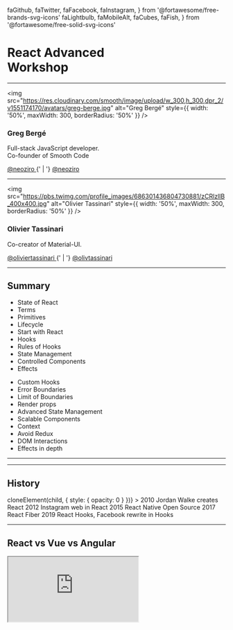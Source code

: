   faGithub,
  faTwitter,
  faFacebook,
  faInstagram,
} from '@fortawesome/free-brands-svg-icons'
  faLightbulb,
  faMobileAlt,
  faCubes,
  faFish,
} from '@fortawesome/free-solid-svg-icons'

<h1>React Advanced<br />Workshop</h1>

---

<img
  src="https://res.cloudinary.com/smooth/image/upload/w_300,h_300,dpr_2/v1551174170/avatars/greg-berge.jpg"
  alt="Greg Bergé"
  style={{ width: '50%', maxWidth: 300, borderRadius: '50%' }}
/>

### Greg Bergé

Full-stack JavaScript developer.<br />
Co-founder of Smooth Code

<div>
  <a style={{ textDecoration: 'none' }} href="https://github.com/neoziro">
    <FontAwesomeIcon icon={faGithub} /> @neoziro
  </a>
  {' | '}
  <a style={{ textDecoration: 'none' }} href="https://twitter.com/neoziro">
    <FontAwesomeIcon icon={faTwitter} /> @neoziro
  </a>
</div>

---

<img
  src="https://pbs.twimg.com/profile_images/686301436804730881/zCRlzllB_400x400.jpg"
  alt="Olivier Tassinari"
  style={{ width: '50%', maxWidth: 300, borderRadius: '50%' }}
/>

### Olivier Tassinari

Co-creator of Material-UI.

<div>
  <a
    style={{ textDecoration: 'none' }}
    href="https://github.com/oliviertassinari"
  >
    <FontAwesomeIcon icon={faGithub} /> @oliviertassinari
  </a>
  {' | '}
  <a
    style={{ textDecoration: 'none' }}
    href="https://twitter.com/olivtassinari"
  >
    <FontAwesomeIcon icon={faTwitter} /> @olivtassinari
  </a>
</div>

---

## Summary

<Grid fluid>
  <Row>
    <Col>
      <ul>
        <li>State of React</li>
        <li>Terms</li>
        <li>Primitives</li>
        <li>Lifecycle</li>
        <li>Start with React</li>
        <li>Hooks</li>
        <li>Rules of Hooks</li>
        <li>State Management</li>
        <li>Controlled Components</li>
        <li>Effects</li>
      </ul>
    </Col>
    <Col>
      <ul>
        <li>Custom Hooks</li>
        <li>Error Boundaries</li>
        <li>Limit of Boundaries</li>
        <li>Render props</li>
        <li>Advanced State Management</li>
        <li>Scalable Components</li>
        <li>Context</li>
        <li>Avoid Redux</li>
        <li>DOM Interactions</li>
        <li>Effects in depth</li>
      </ul>
    </Col>
  </Row>
</Grid>

---

<Title>
  <Title.Picture src={ReactBeginners} />
  <Title.Text>State of React</Title.Text>
</Title>

---

## History

<Timeline>
  <StepShow
    renderHidden={child => cloneElement(child, { style: { opacity: 0 } })}
  >
    <Timeline.Event>
      <Timeline.Icon>
        <FontAwesomeIcon icon={faLightbulb} />
      </Timeline.Icon>
      <Timeline.Date>2010</Timeline.Date>
      <Timeline.Title>Jordan Walke creates React</Timeline.Title>
    </Timeline.Event>
    <Timeline.Event>
      <Timeline.Icon>
        <FontAwesomeIcon icon={faInstagram} />
      </Timeline.Icon>
      <Timeline.Date>2012</Timeline.Date>
      <Timeline.Title>Instagram web in React</Timeline.Title>
    </Timeline.Event>
    <Timeline.Event>
      <Timeline.Icon>
        <FontAwesomeIcon icon={faMobileAlt} />
      </Timeline.Icon>
      <Timeline.Date>2015</Timeline.Date>
      <Timeline.Title>React Native Open Source</Timeline.Title>
    </Timeline.Event>
    <Timeline.Event>
      <Timeline.Icon>
        <FontAwesomeIcon icon={faCubes} />
      </Timeline.Icon>
      <Timeline.Date>2017</Timeline.Date>
      <Timeline.Title>React Fiber</Timeline.Title>
    </Timeline.Event>
    <Timeline.Event>
      <Timeline.Icon>
        <FontAwesomeIcon icon={faFish} />
      </Timeline.Icon>
      <Timeline.Date>2019</Timeline.Date>
      <Timeline.Title>React Hooks, Facebook rewrite in Hooks</Timeline.Title>
    </Timeline.Event>
  </StepShow>
</Timeline>

---

## React vs Vue vs Angular

<Iframe src="https://npmcharts.com/compare/react,@angular/core,vue?minimal=true&interval=7" />

---

## To take away

> 👉 React is the leading solution

> 👉 Vue is growing but not faster than React

> 👉 Angular is still a valid solution

---

<Title>
  <Title.Picture src={ReactStorybook} />
  <Title.Text>Terms</Title.Text>
</Title>

---

## Fiber?

- Rewrote of the internal of React (v16)
- Has allowed the introduction of new features
- Hooks, Suspense, Concurrent Mode...

> 👉 Only internal changes, no breaking changes for you.

---

## Hooks?

- A new API for dynamic logic
- Released 6 February 2019 in v16.8.0

> 👉 A mental model shift

---

## Concurrent Mode?

- Introduce scheduling in the rendering
- Improve the performance
- Require no strict mode warnings
- Should soon be released (Q2 2019)

> 👉 Harder, Better, Faster, Stronger

---

## Suspense?

- Rendering interruptions
- Should soon be released (mid-2019)

> 👉 Simpler Data-fetching

---

## SSR?

- Server-Side Rendering
- Also called "Universal Web App"
- The server returns all the HTML to render the page in the first request
- As opposed to CSR (Client-Side Rendering)

> 👉 Very valuable for SEO and perceived performance

---

## Progressive Web App?

- An application working offline

> 👉 A nice to have

---

<Title>
  <Title.Picture src={ReactCook} />
  <Title.Text>Primitives</Title.Text>
</Title>

---

## JSX

```js
<div className="foo" />
```

> 👉 A syntax extension to JavaScript

---

## Element

```js
const element = <div />
```

> 👉 A React component instance

---

## Component

```jsx
function Div(props) {
  return <div />
}
```

`props => element`

> 👉 Uppercase required!

---

## What's a function?

<img style={{ maxHeight: '80vh', width: '80%' }} src={funcExplain} />

---


## Equivalences

```js
// Named function
function fn(props) {
  return props.foo
}
```

```js
// Named function + destructuring
function fn({ foo }) {
  return foo
}
```

```js
// Arrow function
const fn = props => {
  return props.foo
}
```

```js
// Arrow function + destructuring
const fn = ({ foo }) => {
  return foo
}
```

```js
// Short Arrow function
const fn = props => props.foo
```

```js
// Short Arrow function + destructuring
const fn = ({ foo }) => foo
```

---

## To take away

> 👉 JSX: A syntax extension to JavaScript

> 👉 Element: A piece of JSX

> 👉 Component: A function that returns an element

---

<Title>
  <Title.Picture src={ImageGallery} />
  <Title.Text>Lifecycle</Title.Text>
</Title>

---

## Phases

- Mount
- Update
- Unmount

---

## Mount

- The React element is inserted in the DOM.

---

## Update

- The element update is reflected in the DOM.
- Trigger by the parent or itself (not the children).

---

## Unmount

- The element is removed from the DOM.

---

## Render vs commit

<Iframe src="https://react-lifecycle.netlify.com" />

---

## To take away

> 👉 Three phases: Mount, Update, Unmount

> 👉 React first collects the changes in the render step, then commit the changes in a batch.

---

<Title>
  <Title.Picture src={ReactStart} />
  <Title.Text>Start with React</Title.Text>
</Title>

---

## Create React App

- The fastest way to get started
- Maintained by Facebook

---

## Philosophy

- Zero-config
- Focus on React
- No lock-in (can eject)

---

## Under the hood

- 📦 Bundler (webpack)
- 🌎 Dev server (webpack)
- 🤯 Transpiler (Babel)
- 👮‍♂️ Linter (ESLint)
- ✨ CSS Autoprefixer
- 🃏 Test runner (Jest)
- 🦁 Handles SVG (SVGR)
- 🚀 Fine tuned

---

## To take away

> 👉 React Project → create-react-app

---

<Exercise num={1} title="Create React App" />

---

<Title>
  <Title.Picture src={SimplifyHooks} />
  <Title.Text>Hooks</Title.Text>
</Title>

---

## Introduction

<iframe
  style={{ width: '80vw', height: '50vh', overflow: 'hidden' }}
  src="https://www.youtube.com/embed/dpw9EHDh2bM"
  frameborder="0"
  allow="accelerometer; autoplay; encrypted-media; gyroscope; picture-in-picture"
  allowfullscreen
/>

Presented by Dan Abramov and Sophie Alpert during the React Conf 2018.

---

## No breaking changes!

- Classes are still supported
- It's 100% backward compatible
- Encouraged for new code

---

## Motivations

- A simpler API to learn
- A paradigm shift
- Surpass the HOCs and render props limitations

---

## To take away

> 👉 You can rewrite your code step by step 🤗

> 👉 Take your time 🤯

---

## What's a Hook 🎣 ?

<dl>
  <dt>React Hook</dt>
  <dd>
    <em>/ɹiːˈækt/ /hʊk/</em> • A special function that allows to interact with
    new React features inside a component.
  </dd>
</dl>

---

## Simple hooks 😇

- `useState`
- `useEffect`
- `useContext`

---

## Advanced hooks 😈

- `useReducer`
- `useCallBack`
- `useMemo`
- `useRef`
- `useImperativeHandle`
- `useLayoutEffect`
- `useDebugValue`

---

<Title>
  <Title.Picture src={ReactMobileNav} />
  <Title.Text>Rules of Hooks</Title.Text>
</Title>

---

<h2>Only works in functional components</h2>

```js
function Example(props) {
  // ✅ You can use the hooks here.
  return <div />
}
```

> No Hooks in the classes.

---

<h2>Should always be called in the same order</h2>

```js
function Example(props) {
  if (props.disabled) {
    // 🚫 You can't use the hooks here
  }
  return <div />
}
```

> No conditions, unstable loops, etc.

---

<Title>
  <Title.Picture src={ReactRecompose} />
  <Title.Text>State Management</Title.Text>
</Title>

---

## Class Counter

```js
class Example extends React.Component {
  constructor(props) {
    super(props)
    this.state = {
      count: 0,
    }
  }

  render() {
    return (
      <div>
        <p>You clicked {this.state.count} times</p>
        <button onClick={() => this.setState({ count: this.state.count + 1 })}>
          Click me
        </button>
      </div>
    )
  }
}
```

---

## Hook Counter

```js
import React, { useState } from 'react'

function Example() {
  // "count" is the state, "setCount" is the function to update the state.
  // "0" is the initial value.
  const [count, setCount] = useState(0)

  return (
    <div>
      <p>You clicked {count} times</p>
      <button onClick={() => setCount(count + 1)}>Click me</button>
    </div>
  )
}
```

---

## The state is not merged

```js
const [coords, setCoords] = useState({ x: 10, y: 20 })
setCoords({ x: 15 })
// The new state will be { x: 15 } and not { x: 10, y: 15 }
```

---

## Use different states

```js
function ExampleWithManyStates() {
  // Mutliple states in the same component
  const [age, setAge] = useState(42)
  const [fruit, setFruit] = useState('banana')
  const [todos, setTodos] = useState([{ text: 'Learn Hooks' }])
  // ...
}
```

> 👉 You can call multiple hooks

---

## How does it work?

```js
function Example() {
  const [count, setCount] = useState(0)

  return (
    <div>
      <p>You clicked {count} times</p>
      <button onClick={() => setCount(count + 1)}>Click me</button>
    </div>
  )
}
```

- `count` starts at 0 when it mounts
- When the button is clicked, the state is updated
- The component re-render, `count` is at 1

---

## Update

```js
const [count, setCount] = useState(0)
// You can prodive a new value directly
setCount(10)
// You can pull the previous value
setCount(previousCount => previousCount + 1)
```

> 👉 It's better to use a function when you need to consider the previous value.

---

<Title>
  <Title.Picture src={ManageReactForm} />
  <Title.Text>Controlled Components</Title.Text>
</Title>

---

## Uncontrolled components

```js
function Example() {
  // Uncontrolled component, the input "own" the state.
  return <input defaultValue="initial value" />
}
```

---

## Controlled components

```js
function Example() {
  const [value, setValue] = useState('')
  // Controlled input, the state is "owned" by the component Example.
  return (
    <input value={value} onChange={event => setValue(event.target.value)} />
  )
}
```

---

## Controlled to Uncontrolled

```js
function UncontrolledInput({ defaultValue, ...props }) {
  const [value, setValue] = useState(defaultValue)
  return (
    <input
      value={value}
      onChange={event => setValue(event.target.value)}
      {...props}
    />
  )
}
```

> 👉 You can create a non-controlled component with a controlled component but not the other way around.

---

## To take away

> 👉 Controlled components are prefered 👮‍♂️

---

<Exercise num={2} title="Search Field" />

---

<Title>
  <Title.Picture src={OptimisticReact} />
  <Title.Text>Effects</Title.Text>
</Title>

---

# What's an effect ✨?

---

<dl>
  <dt>Effect</dt>
  <dd>
    <em>\e.fɛ\</em> • A side effect function called after the commit phase.
  </dd>
</dl>

---

## Page Title

```js
import React, { useState, useEffect } from 'react'

function Example() {
  const [count, setCount] = useState(0)

  // Close to componentDidMount and componentDidUpdate:
  useEffect(() => {
    // Update the document title using the browser API
    document.title = 'You clicked ' + count + ' times'
  })

  return (
    <div>
      <p>You clicked {count} times</p>
      <button onClick={() => setCount(count + 1)}>Click me</button>
    </div>
  )
}
```

---

## Classes equivalent

```js
class Example extends React.Component {
  constructor(props) {
    super(props)
    this.state = {
      count: 0,
    }
  }

  componentDidMount() {
    document.title = 'You clicked ' + this.state.count + ' times'
  }

  componentDidUpdate() {
    document.title = 'You clicked ' + this.state.count + ' times'
  }

  render() {
    return (
      <div>
        <p>You clicked {this.state.count} times</p>
        <button onClick={() => this.setState({ count: this.state.count + 1 })}>
          Click me
        </button>
      </div>
    )
  }
}
```

---

## The "effect" mindset

- What's the effect?
- What should I clean up?
- What trigger this effect?

---

## The clean up

```js
function ClickSpy() {
  useEffect(() => {
    function handleClick() {
      alert('clicked')
    }
    document.addEventListener('click', handleClick)
    // The function return by the effect is the clean up
    return () => {
      document.removeEventListener('click', handleClick)
    }
  })

  return null
}
```

---

## Lifecycle

- Mount
  - Run effect
- Update
  - Clean effect
  - Run effect
- Unmount
  - Clean effect

---

## The separation of the responsibilities

```js
useEffect(() => {
  document.title = 'My title'
})
useEffect(() => {
  pingMyApi()
})
```

> 👉 One effect → One problem

---

## Dependencies

```js
function PageTitle({ title }) {
  useEffect(() => {
    document.title = title
  }, [title]) // The effect is triggered for each unique title value
  return null
}
```

> 👉 The dependencies are the external values used in the effect.

---

## Run only once

```js
function MountSpy() {
  useEffect(() => {
    console.log('Mount')
  }, [])
  return null
}
```

> 👉 No dependencies, it's only run during the Mount phase!

---

<Exercise num={3} title="Data Fetching" />

---

<Title>
  <Title.Picture src={ReactHooks} />
  <Title.Text>Custom Hooks</Title.Text>
</Title>

---

## Asynchronous data

```js
function App() {
  const [query, setQuery] = useState('Lord of the Rings')
  const [movies, setMovies] = useState(null)

  useEffect(() => {
    const expired = false
    axios
      .get('https://api.themoviedb.org/3/search/movie', {
        params: { api_key: 'c5742978852b8f695a61e22a33a8196c', query },
      })
      .then(res => {
        if (!expired) {
          setMovies(res.data.results)
        }
      })

    return () => {
      expired = true
    }
  }, [query])

  /* ... */
}
```

> ⚠️ Asynchronous data.

---

## Hooks composition

```js
function App() {
  const [query, setQuery] = useState('Lord of the Rings')
  const [movies, setMovies] = useState(null)

  useEffect(() => {
    const expired = false
    axios
      .get('https://api.themoviedb.org/3/search/movie', {
        params: { api_key: 'c5742978852b8f695a61e22a33a8196c', query },
      })
      .then(res => {
        if (!expired) {
          setMovies(res.data.results)
        }
      })

    return () => {
      expired = true
    }
  }, [query])

  /* ... */
}
```

---

## Let's extract our Hook

```js
function useMovieSearch(query) {
  const [movies, setMovies] = useState(null)

  useEffect(() => {
    const expired = false
    axios
      .get('https://api.themoviedb.org/3/search/movie', {
        params: { api_key: 'c5742978852b8f695a61e22a33a8196c', query },
      })
      .then(res => {
        if (!expired) {
          setMovies(res.data.results)
        }
      })

    return () => {
      expired = true
    }
  }, [query])

  return movies
}
```

```js
function App() {
  const [query, setQuery] = useState('Lord of the Rings')
  useMovieSearch(query)

  /* ... */
}
```

---

## Rules of Hooks

- Predictable order
- A custom hook is prefixed with `use`
- One feature per hook

---

<Exercise num={4} title="Custom Hooks" />

---

<Title>
  <Title.Picture src={ReduxStateADT} />
  <Title.Text>Error Boundaries</Title.Text>
</Title>

---

## Usage

```js
<ErrorBoundary>
  <MyWidget />
</ErrorBoundary>
```

> 👉 Similar to a try/catch

---

## Implementation

```js
import React, { Component } from 'react'

export default class Catch extends Component {
  // We create the initial state
  state = { hasError: false }

  static getDerivedStateFromError(error) {
    // Update the state to display the error message
    return { hasError: true }
  }

  render() {
    if (this.state.hasError) {
      // We display the fallback we like
      return <h1>Something went wrong.</h1>
    }

    return this.props.children
  }
}
```

---

## To take away

> 👉 Use error boundaries at strategical places.

---

<Exercise num={5} title="Error Handling" />

---

<Title>
  <Title.Picture src={ReduxStateADT} />
  <Title.Text>Limits of Boundaries</Title.Text>
</Title>

---

## Let's take this Hook

```js
function useCounter() {
  const [count, setCount] = useState(0)

  useEffect(() => {
    const interval = setInterval(() => setCount(count => count + 1), 1000)
    return () => clearInterval(interval)
  }, [])

  return count
}
```

---

## In a component...

```js
function Example() {
  const count = useCounter()

  return (
    <div>
      <OtherStuff />
      <div>{count}</div>
    </div>
  )
}
```

---

## What is happening?

- At each tick of the interval, `setCount` is called
- A new state value is generated
- The component `Example` rerender

---

## However `OtherStuff` rerenders too!

```js
function Example() {
  const count = useCounter()

  return (
    <div>
      {/* OtherStuff rerender but is not using the counter */}
      <OtherStuff />
      <div>{count}</div>
    </div>
  )
}
```

---

## What if `useCounter` throw an error?

- The error is thrown by the component that hosts the hook
- `Example` is the component that throws the error

---

# How to isolate the logic?

---

<Title>
  <Title.Picture src={ReactAdvPatterns} />
  <Title.Text>Render props</Title.Text>
</Title>

---

## Implementation

```js
function Counter({ children }) {
  const count = useCounter()
  // `children` is usually a node element.
  // Here, it's a function, the "render prop"!
  return children(count)
}
```

---

## Usage

```js
function Example() {
  return (
    <div>
      <OtherStuff />
      {/* We provide the function as a `children` */}
      <Counter>{count => <div>{count}</div>}</Counter>
    </div>
  )
}
```

---

## What changed?

```js
function Example() {
  return (
    <div>
      {/* Example, doesn't rerender, OtherStuff doesn't rerender either */}
      <OtherStuff />
      {/* The compteur rerender, call the "children" function each time */}
      <Counter>{count => <div>{count}</div>}</Counter>
    </div>
  )
}
```

---

## I believe I can catch!

```js
function Example() {
  return (
    <div>
      <OtherStuff />
      {/* I can use an Error Boundary around the component "Counter" */}
      <Catch>
        <Counter>{count => <div>{count}</div>}</Counter>
      </Catch>
    </div>
  )
}
```

---

## To take away

> 👉 The render props still have their use cases (as the HOCs)

> 👉 The render props allow the isolation of the rendering

> 👉 The render props allow a fine grain handling of the errors

---

<Exercise num={6} title="Render props" />

---

<Title>
  <Title.Picture src={ReactRecompose} />
  <Title.Text>Advanced State Management</Title.Text>
</Title>

---

## State handling is hard

```js
function Example() {
  const [count, setCount] = useState(0)

  return (
    <div>
      <button onClick={() => setCount(count => count + 1)}>Increment</button>
      <button onClick={() => setCount(count => count - 1)}>Decrement</button>
    </div>
  )
}
```

Can we do better? 🙄

---

# `useReducer` can help!

<iframe
  src="https://giphy.com/embed/l0HlTPnnfzRsf4f2U"
  width="480"
  height="270"
  frameBorder="0"
  allowFullScreen
/>

---

## The same example with `useReducer`

```js
// The reducer decouple the actions from the output
function reducer(count, action) {
  switch (action.type) {
    case 'increment':
      return count + 1
    case 'decrement':
      return count - 1
    default:
      throw new Error('Unsupported action')
  }
}

function Example() {
  const [count, dispatch] = useReducer(reducer)

  // The component only triggers actions
  return (
    <div>
      <button onClick={() => dispatch({ type: 'increment' })}>Increment</button>
      <button onClick={() => dispatch({ type: 'decrement' })}>Decrement</button>
    </div>
  )
}
```

---

## To take away

> 👉 Decouple the action from the output

> 👉 You can test the reducer logic

---

<Exercise num={7} title="Advanced State" />

---

<Title>
  <Title.Picture src={ReactDndFinal} />
  <Title.Text>Scalable Components</Title.Text>
</Title>

---

## Styled Components

<Iframe src="https://codesandbox.io/embed/2vpm40qk90?autoresize=1&fontsize=14&hidenavigation=1" />

---

## Styled Components

- Collocate the styles with the element
- Accept style functions
- Support the CSS syntax!

---

## How should I create a Card component?

---


## What I want:

<Card>
  <Card.Header>Hello!</Card.Header>
  <Card.Body>I am a Card</Card.Body>
</Card>

---

## Ok, let's build it

```js
const CardHeader = styled.div``
const CardBody = styled.div``

function Card({ title, text }) {
  return (
    <div>
      <CardHeader>{title}</CardHeader>
      <CardBody>{text}</CardBody>
    </div>
  )
}
```

```js
<Card title="Hello!" text="I am Card" />
```

---

# It works

---

# A new product owner is coming!

<iframe
  src="https://giphy.com/embed/Cmr1OMJ2FN0B2"
  width="480"
  height="431"
  frameBorder="0"
  allowFullScreen
/>

---

# “Can you remove the title?”

<Card>
  <Card.Body>I am a Card</Card.Body>
</Card>

---

## “OK, no problem!”

```js
const CardHeader = styled.div``
const CardBody = styled.div``

function Card({ title, text }) {
  return (
    <div>
      {title && <CardHeader>{title}</CardHeader>}
      <CardBody>{text}</CardBody>
    </div>
  )
}
```

---

# A UX designer is coming!

<iframe
  src="https://giphy.com/embed/3ornk57KwDXf81rjWM"
  width="480"
  height="431"
  frameBorder="0"
  allowFullScreen
/>

---

# “The card title should be on a green background, it's better”

<Card>
  <Card.Header style={{ backgroundColor: 'green' }}>Hello</Card.Header>
  <Card.Body>I am a Card</Card.Body>
</Card>

---

## “OK, I can do it.”

```js
const CardHeader = styled.div``
const CardBody = styled.div``

function Card({ title, titleBackgroundColor, text }) {
  return (
    <div>
      {title && (
        <CardHeader style={{ backgroundColor: titleBackgroundColor }}>
          {title}
        </CardHeader>
      )}
      <CardBody>{text}</CardBody>
    </div>
  )
}
```

---

<h1>A new marketing manager<br/> appears!</h1>

<iframe
  src="https://giphy.com/embed/t98sHJAJ69MCoMoXAr"
  width="480"
  height="431"
  frameBorder="0"
  allowFullScreen
/>

---

# “Could display a small ad banner instead of the card title?”

<Card>
  <div
    style={{
      padding: 5,
      backgroundColor: 'black',
      color: 'white',
      fontSize: 14,
    }}
  >
    👻 -50% on all articles, happy halloween!
  </div>
  <Card.Body>I am a Card</Card.Body>
</Card>

---

## “Euh...”

```js
const CardHeader = styled.div``
const CardBody = styled.div``
const CardAd = styled.div``

function Card({ title, titleBackgroundColor, ad, text }) {
  return (
    <div>
      {ad && <CardAd>{ad}</CardAd>}
      {title && (
        <CardHeader style={{ backgroundColor: titleBackgroundColor }}>
          {title}
        </CardHeader>
      )}
      <CardBody>{text}</CardBody>
    </div>
  )
}
```

---

<iframe
  src="https://giphy.com/embed/46itMIe0bkQeY"
  width="480"
  height="267"
  frameBorder="0"
  allowFullScreen
/>

---

# Can we do it differently? 🤔

---

```js
export const Card = styled.div``
Card.Body = styled.div``
Card.Header = styled.div``
```

---

# Things would have been very different... 😌

---

<Card>
  <Card.Header>Hello!</Card.Header>
  <Card.Body>I am a card</Card.Body>
</Card>

```js
<Card>
  <Card.Header>Hello!</Card.Header>
  <Card.Body>I am a card</Card.Body>
</Card>
```

---

<Card>
  <Card.Body>I am a Card</Card.Body>
</Card>

```js
<Card>
  <Card.Body>I am a card</Card.Body>
</Card>
```

---

<Card>
  <Card.Header style={{ backgroundColor: 'green' }}>Hello</Card.Header>
  <Card.Body>I am a Card</Card.Body>
</Card>

```js
<Card>
  <Card.Header style={{ backgroundColor: 'green' }}>Hello</Card.Header>
  <Card.Body>I am a Card</Card.Body>
</Card>
```

---

<Card>
  <div
    style={{
      padding: 5,
      backgroundColor: 'black',
      color: 'white',
      fontSize: 14,
    }}
  >
    👻 -50% on all articles, happy halloween!
  </div>
  <Card.Body>I am a card</Card.Body>
</Card>

```js
<Card>
  <div
    style={{
      padding: 5,
      backgroundColor: 'black',
      color: 'white',
      fontSize: 14,
    }}
  >
    👻 -50% on all articles, happy halloween!
  </div>
  <Card.Body>I am a card</Card.Body>
</Card>
```

---

## To take away

> 👉 Start as close as the DOM nodes as possible

> 👉 Don't abstract too early

---

<Exercise num={8} title="Scalable Components" />

---

<Title>
  <Title.Picture src={ReactContext} />
  <Title.Text>Context</Title.Text>
</Title>

---

## What's the context?

<img src={contextPic} />

---

## Example

```js
import React, { createContext, useContext } from 'react'

// We create a `ThemeContext` with the default value: "white".
const ThemeContext = createContext('white')

function Button({ children }) {
  // We collect the value present in the context with `useContext`.
  const theme = useContext(ThemeContext)
  return <button style={{ color: theme }}>{children}</button>
}

function App() {
  // The `Context.Provider` component inject a value in `ThemeContext`.
  // All the children have access to it.
  return (
    <ThemeContext.Provider value="black">
      <Button>Hello</Button>
    </ThemeContext.Provider>
  )
}
```

---

## The update mechanism

- The `Provider` is mounted/updated
- Is the injected value different?
  - Yes → The `Consumer` are rerender, deep in the React tree
  - No → Nothing happens

---

## Rich context values

```js
function ThemeProvider({ color, font }) {
  // We create a new `value` at each render
  // `ThemeContext` everything updates at each render, it's slow
  const value = { color, font }
  return (
    <ThemeContext.Provider value={value}>
      <App />
    </ThemeContext.Provider>
  )
}
```

---

## The solution: `useMemo`

```js
function ThemeProvider({ theme }) {
  // `useMemo` save the output of the function as long as the dependencies are the same.
  // As long as theme does't change, nothing happen.
  const value = useMemo(() => ({ theme }), [theme])
  return (
    <ThemeContext.Provider value={value}>
      <App />
    </ThemeContext.Provider>
  )
}
```

---

## Dynamic context

```js
function ThemeProvider({ defaultTheme, children }) {
  // A `state` holds le `theme`.
  const [theme, setTheme] = useState(defaultTheme)
  // We inject the update function `setTheme` in the context.
  const value = useMemo(() => ({ theme, setTheme }), [theme, setTheme])
  return <ThemeContext.Provider value={value}>{children}</ThemeContext.Provider>
}

// in another file...

function ThemeSwitcher() {
  const { theme, setTheme } = useContext(ThemeContext)
  return (
    <button
      onClick={() => setTheme(theme => (theme === 'dark' ? 'light' : 'dark'))}
    >
      Switch theme {theme}
    </button>
  )
}
```

---

<Title>
  <Title.Picture src={Redux} />
  <Title.Text>Should I use Redux?</Title.Text>
</Title>

---

## What's Redux?

- A global data store
- The state changes with a reducer
- Use a connect / dispatch API

---

## It's already in React

- `createContext`
- `useReducer`
- `useContext`

---

```js
// redux.js
import React, { createContext, useReducer, useContext } from 'react'

const ReduxContext = createContext()

export function ReduxProvider({ reducer, initialState, children }) {
  // We create a reducer
  const [state, dispatch] = useReducer(reducer, initialState)
  // We inject the state in the dispatch function
  const value = useMemo(() => ({ state, dispatch }), [state, dispatch])
  return <ReduxContext.Provider value={value}>{children}</ReduxContext.Provider>
}

export function useRedux() {
  return useContext(ReduxContext)
}

// App.js
import React from 'react'
import { ReduxProvider } from './redux'
import { reducer, initialState } from './reducer'

export default function App() {
  return (
    <ReduxProvider reducer={reducer} initialState={initialState}>
      <>
        {/* ... */}
        <RegisterButton />
      </>
    </ReduxProvider>
  )
}

// RegisterButton.js
import React from 'react'
import { useRedux } from './redux'

function RegisterButton() {
  const { dispatch } = useRedux()

  return (
    <button onClick={() => dispatch({ type: 'register' })}>Register</button>
  )
}
```

---

<Exercise num={9} title="Internationalization" />

---

<Title>
  <Title.Picture src={Mobx} />
  <Title.Text>DOM Interactions</Title.Text>
</Title>

---

## Component Refs

```js
function Example() {
  // `ref.current` is a reference toward the DOM element once mounted.
  const ref = useRef()
  return <input type="text" ref={ref} />
}
```

---

## Forward Ref

```js
const FancyInput = React.forwardRef((props, ref) => (
  <input ref={ref} className="FancyInput" />
))

function Example() {
  // `ref.current` will be a reference to te DOM input element.
  const ref = useRef()
  return <FancyInput ref={ref} />
}
```

---

## `useImperativeHandle`

```js
const FancyInput = forwardRef((props, ref) => {
  const inputRef = useRef()

  useImperativeHandle(ref, () => ({
    focus: () => {
      inputRef.current.focus()
    },
  }))

  return <input ref={inputRef} className="FancyInput" />
})

function Example() {
  // `ref.current.focus()` will work
  const ref = useRef()
  return <FancyInput ref={ref} />
}
```

---

## `useImperativeHandle`

- To affect a custom value to a ref
- To be used with `React.forwardRef`

---

<Exercise num={10} title="Autofocus" />

---

<Title>
  <Title.Picture src={TestReactJest} />
  <Title.Text>Effects in depth</Title.Text>
</Title>

---

## `useEffect` doesn't work!

```js
function Example() {
  const [count, setCount] = useState(0)
  useEffect(() => {
    const interval = setInterval(() => console.log(count), 100)
    return () => clearInterval(interval)
  }, [])
  return <button onClick={() => setCount(count => count + 1)}>Increment</button>
}
```

> ⚠️ JavaScript closures

---

## Same as before

<iframe
  src="https://codesandbox.io/embed/w2wxl3yo0l?fontsize=14"
  style={{ width: '100%', height: 500, border: 0, overflow: 'hidden' }}
  sandbox="allow-modals allow-forms allow-popups allow-scripts allow-same-origin"
/>

---

# How to solve the problem?

---

# 1. Define the dependencies

---

## With the dependencies

```js
function Example() {
  const [count, setCount] = useState(0)
  useEffect(() => {
    const interval = setInterval(() => console.log(count), 100)
    return () => clearInterval(interval)
  }, [count])
  return <button onClick={() => setCount(count => count + 1)}>Increment</button>
}
```

---

# 2. `useRef`!

---

## With `useRef`

```js
function Example() {
  const [count, setCount] = useState(0)
  const countRef = useRef()
  countRef.current = count
  useEffect(() => {
    const interval = setInterval(() => console.log(countRef.current), 100)
    return () => clearInterval(interval)
  }, [])
  return <button onClick={() => setCount(count => count + 1)}>Increment</button>
}
```

---

## What's `useRef`?

- A value that is saved during the lifetime of the element
- A way to store values that are not used in the render output

---

## Usage

```js
const ref = useRef(/* initial value */)
ref.current // Access ref value using `ref.current`
```

---

<Exercise num={11} title="Keyboard Shortcuts" />

---

## How to access ref inside an element <br /> while exposing it?

```js
const FancyInput = React.forwardRef((props, ref) => {
  const inputRef = React.useRef()

  React.useImperativeHandle(ref, () => inputRef.current)

  return <input ref={inputRef} className="FancyInput" />
})
```

- Problem n°1: [repetitive calls](https://codesandbox.io/s/serene-wescoff-cxg1w)
- Problem n°2: [no update notification](https://codesandbox.io/s/keen-kirch-qkrhs)

---

## useForkRef

```js
function setRef(ref, value) {
  if (typeof ref === 'function') {
    ref(value);
  } else if (ref) {
    ref.current = value;
  }
}

function useForkRef(refA, refB) {
  /**
   * This will create a new function if the ref props change and are defined.
   * This means react will call the old forkRef with `null` and the new forkRef
   * with the ref. Cleanup naturally emerges from this behavior
   */
  return React.useMemo(() => {
    if (refA == null && refB == null) {
      return null;
    }
    return refValue => {
      setRef(refA, refValue);
      setRef(refB, refValue);
    };
  }, [refA, refB]);
}
```

---

## A solution

```js
const FancyInput = React.forwardRef((props, ref) => {
  const inputRef = React.useRef()

  const handleRef = useForkRef(ref, inputRef);

  return <input ref={handleRef} className="FancyInput" />
})
```

[Demo](https://codesandbox.io/s/optimistic-brook-4123e)

---

## useLayoutEffect

- The signature is identical to useEffect, <br />but it fires **synchronously** after all DOM mutations.
- [Different use cases](https://github.com/mui-org/material-ui/search?utf8=%E2%9C%93&q=useLayoutEffect&type=)

---

## useDebugValue

- [Only for custom Hooks](https://codesandbox.io/s/clever-chatterjee-mec9q)
- I have never used it 🤷‍♂️.

---

<Title>
  <Title.Picture src={ReactConcurrent} />
  <Title.Text>Concurrent Mode</Title.Text>
</Title>

---

<iframe
  style={{ width: '80vw', height: '50vh', overflow: 'hidden' }}
  src="https://www.youtube.com/embed/ByBPyMBTzM0"
  frameborder="0"
  allow="accelerometer; autoplay; encrypted-media; gyroscope; picture-in-picture"
  allowfullscreen
/>

Last presented by Andrew Clark and Brian Vaughn during the React Conf 2018.

---

## Scheduling

- Previously called "async mode"
- Allows work scheduling
- Doesn't block the main thread (time-slicing)
- Unstable for now
- React 16.x (~Q2 2019) ?

---

## To opt-in (in the future)

No breaking changes, so it should conceptually be as simple as something like this:

```jsx
ReactDOM.render(
  <React.ConcurrentMode>
    <App />
  </React.ConcurrentMode>,
  document.querySelector('#root')
);
```

⚠️ The API is very likely to change.

---

## Require Strict Mode

Wrap your component subtrees in `<React.StrictMode>`

---

## Fix the warnings

- Remove deprecated lifecycles -> hooks
- [String ref](https://reactjs.org/docs/refs-and-the-dom.html#legacy-api-string-refs) -> useRef
- ReactDOM.findDOMNode() -> forwardRef()
- Legacy context API -> createContext()
- Support a *render* phase without a *commit* one

---

## Unexpected side effect

```js
function Slider(props) {
  const { value } = props
  const valueRef = React.useRef()
  valueRef.current = value // Wrong ❌

  const handleKeyDown = React.useCallback(
    event => {
      const value = valuesRef.current;

      // 👍 no need for `keyCode?: number`
      switch (event.key) {
        case 'Home':
      // …
    }, []);

  return <div onKeyDown={handleKeyDown} tabIndex={-1} />
}
```

---

## Option n°1

```js
function Slider(props) {
  const { value } = props
  const valueRef = React.useRef()

  React.useEffect(() => {
    valueRef.current = value // Ok ✅
  });

  const handleKeyDown = React.useCallback(
    event => {
      const value = valuesRef.current;

      switch (event.key) {
        case 'Home':
      // …
    }, []);

  return <div onKeyDown={handleKeyDown} tabIndex={-1} />
}
```

---

## useEventCallback

```js
// Important for SSR
const useEnhancedEffect = typeof window !== 'undefined' ? React.useLayoutEffect : React.useEffect;

// https://github.com/facebook/react/issues/14099#issuecomment-440013892
function useEventCallback(fn) {
  const ref = React.useRef(fn);
  useEnhancedEffect(() => {
    ref.current = fn;
  });
  return React.useCallback(event => (0, ref.current)(event), []);
}
```

---

## Option n°2

```js
import useEventCallback from './useEventCallback'

function Slider(props) {
  const { value } = props

  const handleKeyDown = useEventCallback(
    event => {
      // Ok ✅
      console.log(value)

      switch (event.key) {
        case 'Home':
      // …
    });

  return <div onKeyDown={handleKeyDown} tabIndex={-1} />
}
```

---

## `hidden` prop

- Prerender content in the background
- An [existing](https://developer.mozilla.org/en-US/docs/Web/HTML/Global_attributes/hidden) HTML attribute (close to aria-hidden)
- First presented in [this issue](https://github.com/oliviertassinari/react-swipeable-views/issues/453#issuecomment-417939459):

```jsx
function Slideshow(props) {
  return (
    <div>
      <div hidden={props.current !== 0}>
        <Expensive1 />
      </div>
      <div hidden={props.current !== 1}>
        <Expensive2 />
      </div>
      <div hidden={props.current !== 2}>
        <Expensive3 />
      </div>
    </div>
  );
}
```

---

## unstable_ConcurrentMode

[Live demo](https://codesandbox.io/s/material-demo-w5hwx)

---

## How to access a DOM node in a hook?

Let's say I want to output the height of an element.

```js
// Wrong ❌
function useHeight() {
  const ref = useRef();
  const [height, setHeight] = useState(0);

  useEffect(
    if (ref.current !== null) {
      setHeight(ref.current.getBoundingClientRect().height);
    }
  }, []);

  return [height, ref]
}

function MeasureExample() {
  const [height, ref] = useHeight();

  return (
    <React.Fragment>
      <button ref={ref}>Hello, world</button>
      <p{height}</p>
    </React.Fragment>
  );
}
```

---

## How to access a DOM node in a hook?

```js
// OK ✅
function useHeight() {
  const [height, setHeight] = useState(0);

  const ref = useCallback(node => {
    if (node !== null) {
      setHeight(node.getBoundingClientRect().height);
    }
  }, []);

  return [height, ref]
}

function MeasureExample() {
  const [height, ref] = useHeight();

  return (
    <React.Fragment>
      <button ref={ref}>Hello, world</button>
      <p{height}</p>
    </React.Fragment>
  );
}
```

---

<Title>
  <Title.Picture src={ReactSuspense} />
  <Title.Text>Suspense for Data Fetching</Title.Text>
</Title>

---

### throw new Promise

[Live demo](https://codesandbox.io/s/material-demo-297gn)

---

# Thanks!
